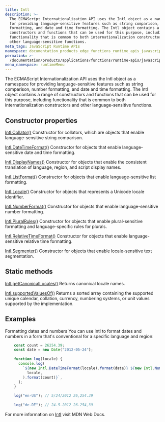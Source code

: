 ```yaml
---
title: Intl
description: >-
  The ECMAScript Internationalization API uses the Intl object as a namespace
  for providing language-sensitive features such as string comparison, number
  formatting, and date and time formatting. The Intl object contains a range of
  constructors and functions that can be used for this purpose, including
  functionality that is common to both internationalization constructors and
  other language-sensitive functions.
meta_tags: JavaScript Runtime APIs
namespace: documentation_products_edge_functions_runtime_apis_javascript_intl
permalink: >-
  /documentation/products/applications/functions/runtime-apis/javascript/intl/
menu_namespace: runtimeMenu
---
```


The ECMAScript Internationalization API uses the Intl object as a namespace for providing language-sensitive features such as string comparison, number formatting, and date and time formatting. The Intl object contains a range of constructors and functions that can be used for this purpose, including functionality that is common to both internationalization constructors and other language-sensitive functions.

## Constructor properties

[Intl.Collator()](https://developer.mozilla.org/en-US/docs/Web/JavaScript/Reference/Global_Objects/Intl/Collator/Collator)
Constructor for collators, which are objects that enable language-sensitive string comparison.

[Intl.DateTimeFormat()](https://developer.mozilla.org/en-US/docs/Web/JavaScript/Reference/Global_Objects/Intl/DateTimeFormat/DateTimeFormat)
Constructor for objects that enable language-sensitive date and time formatting.

[Intl.DisplayNames()](https://developer.mozilla.org/en-US/docs/Web/JavaScript/Reference/Global_Objects/Intl/DisplayNames/DisplayNames)
Constructor for objects that enable the consistent translation of language, region, and script display names.

[Intl.ListFormat()](https://developer.mozilla.org/en-US/docs/Web/JavaScript/Reference/Global_Objects/Intl/ListFormat/ListFormat)
Constructor for objects that enable language-sensitive list formatting.

[Intl.Locale()](https://developer.mozilla.org/en-US/docs/Web/JavaScript/Reference/Global_Objects/Intl/Locale/Locale)
Constructor for objects that represents a Unicode locale identifier.

[Intl.NumberFormat()](https://developer.mozilla.org/en-US/docs/Web/JavaScript/Reference/Global_Objects/Intl/NumberFormat/NumberFormat)
Constructor for objects that enable language-sensitive number formatting.

[Intl.PluralRules()](https://developer.mozilla.org/en-US/docs/Web/JavaScript/Reference/Global_Objects/Intl/PluralRules/PluralRules)
Constructor for objects that enable plural-sensitive formatting and language-specific rules for plurals.

[Intl.RelativeTimeFormat()](https://developer.mozilla.org/en-US/docs/Web/JavaScript/Reference/Global_Objects/Intl/RelativeTimeFormat/RelativeTimeFormat)
Constructor for objects that enable language-sensitive relative time formatting.

[Intl.Segmenter()](https://developer.mozilla.org/en-US/docs/Web/JavaScript/Reference/Global_Objects/Intl/Segmenter/Segmenter)
Constructor for objects that enable locale-sensitive text segmentation.

## Static methods

[Intl.getCanonicalLocales()](https://developer.mozilla.org/en-US/docs/Web/JavaScript/Reference/Global_Objects/Intl/getCanonicalLocales)
Returns canonical locale names.

[Intl.supportedValuesOf()](https://developer.mozilla.org/en-US/docs/Web/JavaScript/Reference/Global_Objects/Intl/supportedValuesOf)
Returns a sorted array containing the supported unique calendar, collation, currency, numbering systems, or unit values supported by the implementation.

## Examples

Formatting dates and numbers
You can use Intl to format dates and numbers in a form that's conventional for a specific language and region:

```js
    const count = 26254.39;
    const date = new Date("2012-05-24");
    
    function log(locale) {
      console.log(
        `${new Intl.DateTimeFormat(locale).format(date)} ${new Intl.NumberFormat(
          locale,
        ).format(count)}`,
      );
    }
    
    log("en-US"); // 5/24/2012 26,254.39
    
    log("de-DE"); // 24.5.2012 26.254,39
```

For more information on [Intl](https://developer.mozilla.org/en-US/docs/Web/JavaScript/Reference/Global_Objects/Intl) visit MDN Web Docs.




